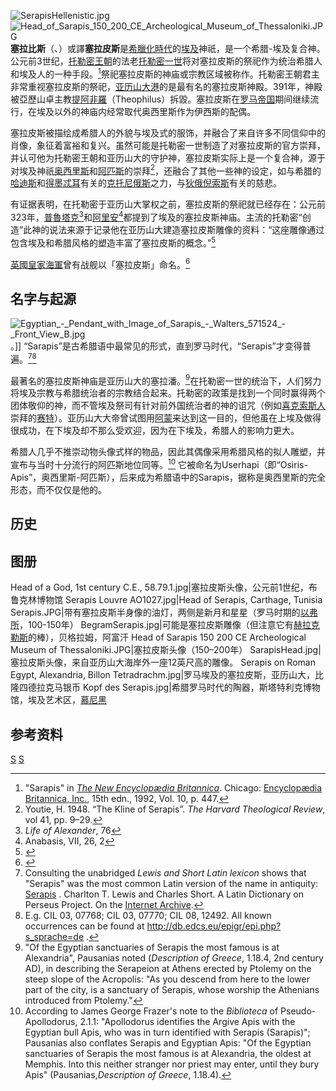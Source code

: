 {{refimprove|time=2019-09-01T01:44:18+00:00}}
[[File:SerapisHellenistic.jpg|thumb]]
[[File:Head_of_Sarapis_150_200_CE_Archeological_Museum_of_Thessaloniki.JPG|thumb]]
'''塞拉比斯'''（{{lang-la|Serapis}}、{{Lang-grc|Σάραπις}}）或譯'''塞拉皮斯'''是[[希臘化時代|希臘化時代]]的[[埃及|埃及]]神祇，是一个希腊-埃及复合神。公元前3世纪，[[托勒密王朝|托勒密王朝]]的法老[[托勒密一世|托勒密一世]]将对塞拉皮斯的祭祀作为统治希腊人和埃及人的一种手段。<ref name=Brit>"Sarapis" in ''[[Encyclopædia_Britannica|The New Encyclopædia Britannica]]''. Chicago: [[Encyclopædia_Britannica,_Inc.|Encyclopædia Britannica, Inc.]], 15th edn., 1992, Vol. 10, p. 447.{{英文}}</ref>祭祀塞拉皮斯的神庙或宗教区域被称作{{link-en|塞拉潘|Serapeum}}。托勒密王朝君主非常重视塞拉皮斯的祭祀，[[亚历山大港|亚历山大港]]的{{link-en|塞拉潘|Serapeum of Alexandria}}是最有名的塞拉皮斯神殿。391年，神殿被亞歷山卓主教[[提阿非羅|提阿非羅]]（Theophilus）拆毀。塞拉皮斯在[[罗马帝国|罗马帝国]]期间继续流行，在埃及以外的神庙内经常取代奥西里斯作为伊西斯的配偶。

塞拉皮斯被描绘成希腊人的外貌与埃及式的服饰，并融合了来自许多不同信仰中的肖像，象征着富裕和复兴。虽然可能是托勒密一世制造了对塞拉皮斯的官方崇拜，并认可他为托勒密王朝和亚历山大的守护神，塞拉皮斯实际上是一个复合神，源于对埃及神祇[[奥西里斯|奥西里斯]]和[[阿匹斯|阿匹斯]]的崇拜<ref>Youtie, H. 1948. “The Kline of Serapis”. ''The Harvard Theological Review'', vol 41, pp. 9–29.</ref>，还融合了其他一些神的设定，如与希腊的[[哈迪斯|哈迪斯]]和[[得墨忒耳|得墨忒耳]]有关的[[克托尼俄斯|克托尼俄斯]]之力，与[[狄俄倪索斯|狄俄倪索斯]]有关的慈悲。

有证据表明，在托勒密于亚历山大掌权之前，塞拉皮斯的祭祀就已经存在：公元前323年，[[普魯塔克|普魯塔克]]<ref>''Life of Alexander'', 76</ref>和[[阿里安|阿里安]]<ref>Anabasis, VII, 26, 2</ref>都提到了埃及的塞拉皮斯神庙。主流的托勒密“创造”此神的说法来源于记录他在亚历山大建造塞拉皮斯雕像的资料：“这座雕像通过包含埃及和希腊风格的塑造丰富了塞拉皮斯的概念。”<ref>{{cite book|last=Stambaugh|first=John E.|year=1972|title=Sarapis Under the Early Ptolemies|place=Leiden|publisher=E. J. Brill|pages=1–13|url=https://books.google.com/books?id=LdQUAAAAIAAJ&pg=PA1|access-date=2019-01-19|archive-date=2022-04-07|archive-url=https://web.archive.org/web/20220407160721/https://books.google.com/books?id=LdQUAAAAIAAJ&pg=PA1}}{{英文}}</ref> 

[[英國皇家海軍|英國皇家海軍]]曾有战舰以「塞拉皮斯」命名。<ref>{{cite book |author1=詹姆斯·M·莫里斯 |title=美國軍隊及其戰爭 |url=http://www.81.cn/big5/wjsm/2014-01/03/content_5719082.htm |access-date=2019-01-19 |archive-date=2021-03-02 |archive-url=https://web.archive.org/web/20210302041212/http://www.81.cn/big5/wjsm/2014-01/03/content_5719082.htm }}</ref>

==名字与起源==
[[File:Egyptian_-_Pendant_with_Image_of_Sarapis_-_Walters_571524_-_Front_View_B.jpg|thumb]]。]]
“Sarapis”是古希腊语中最常见的形式，直到罗马时代，“Serapis”才变得普遍。<ref>Consulting the unabridged ''Lewis and Short Latin lexicon'' shows that "Serapis" was the most common Latin version of the name in antiquity: [http://www.perseus.tufts.edu/hopper/text?doc=Perseus:text:1999.04.0059:entry=Serapis Serapis] {{Wayback|url=http://www.perseus.tufts.edu/hopper/text?doc=Perseus:text:1999.04.0059:entry=Serapis |date=20201101020149 }}. Charlton T. Lewis and Charles Short. A Latin Dictionary on Perseus Project. {{cite book|last1=Lewis|first1=Charlton|first2=Charles|last2=Short|title=A Latin Dictionary|year=1879|publisher=Oxford University Press|location=Oxford|page=1630|url=https://archive.org/stream/latindictionaryf00andr#page/1630/mode/2up}} {{cite book|title=A Latin Dictionary|page=1678|url=https://archive.org/stream/latindictionaryf00andr#page/1678/mode/2up}} On the [[Internet_Archive|Internet Archive]].{{英文}}</ref><ref>E.g. CIL 03, 07768; CIL 03, 07770; CIL 08, 12492. All known occurrences can be found at http://db.edcs.eu/epigr/epi.php?s_sprache=de {{Wayback|url=http://db.edcs.eu/epigr/epi.php?s_sprache=de |date=20210211024022 }}.{{德语}}</ref>

最著名的塞拉皮斯神庙是亚历山大的塞拉潘。<ref>"Of the Egyptian sanctuaries of Serapis the most famous is at Alexandria", Pausanias noted (''Description of Greece'', 1.18.4, 2nd century AD), in describing the Serapeion at Athens erected by Ptolemy on the steep slope of the Acropolis: "As you descend from here to the lower part of the city, is a sanctuary of Serapis, whose worship the Athenians introduced from Ptolemy."</ref>在托勒密一世的统治下，人们努力将埃及宗教与希腊统治者的宗教结合起来。托勒密的政策是找到一个同时赢得两个团体敬仰的神，而不管埃及祭司有针对前外国统治者的神的诅咒（例如[[喜克索斯人|喜克索斯人]]崇拜的[[赛特|赛特]]）。亚历山大大帝曾试图用[[阿蒙|阿蒙]]来达到这一目的，但他虽在上埃及做得很成功，在下埃及却不那么受欢迎，因为在下埃及，希腊人的影响力更大。

希腊人几乎不推崇动物头像式样的物品，因此其偶像采用希腊风格的拟人雕塑，并宣布与当时十分流行的阿匹斯地位同等。<ref>According to James George Frazer's note to the ''Biblioteca'' of Pseudo-Apollodorus, 2.1.1: "Apollodorus identifies the Argive Apis with the Egyptian bull Apis, who was in turn identified with Serapis (Sarapis)"; Pausanias also conflates Serapis and Egyptian Apis: "Of the Egyptian sanctuaries of Serapis the most famous is at Alexandria, the oldest at Memphis. Into this neither stranger nor priest may enter, until they bury Apis" (Pausanias,''Description of Greece'', 1.18.4).</ref> 它被命名为Userhapi（即“Osiris-Apis”，奥西里斯-阿匹斯），后来成为希腊语中的Sarapis，据称是奥西里斯的完全形态，而不仅仅是他的{{link-en|卡（灵魂）|Ancient Egyptian concept of the_soul}}。

==历史==

==图册==
<gallery>
Head of a God, 1st century C.E., 58.79.1.jpg|塞拉皮斯头像，公元前1世纪，布鲁克林博物馆
Serapis Louvre AO1027.jpg|Head of Serapis, Carthage, Tunisia
Serapis.JPG|带有塞拉皮斯半身像的油灯，两侧是新月和星星（罗马时期的[[以弗所|以弗所]]，100-150年）
BegramSerapis.jpg|可能是塞拉皮斯雕像（但注意它有[[赫拉克勒斯|赫拉克勒斯]]的棒），贝格拉姆，阿富汗
Head of Sarapis 150 200 CE Archeological Museum of Thessaloniki.JPG|塞拉皮斯头像（150–200年）
SarapisHead.jpg|塞拉皮斯头像，来自亚历山大海岸外一座12英尺高的雕像。
Serapis on Roman Egypt, Alexandria, Billon Tetradrachm.jpg|罗马埃及的塞拉皮斯，亚历山大，比隆四德拉克马银币
Kopf des Serapis.jpg|希腊罗马时代的陶器，斯塔特利克博物馆，埃及艺术区，[[慕尼黑|慕尼黑]]
</gallery>

==参考资料==
{{Reflist}}

{{Authority control}}
[[Category:埃及神祇|S]]
[[Category:死神|S]]